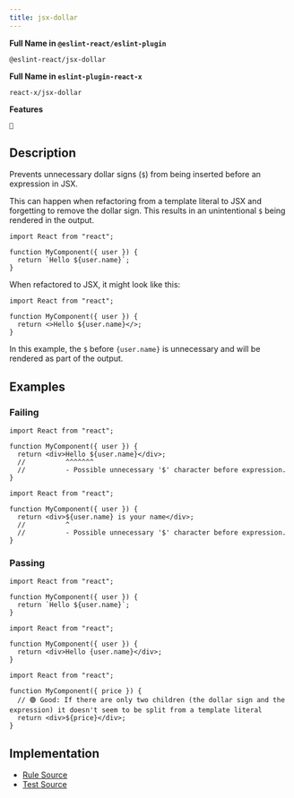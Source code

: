 ```yaml
---
title: jsx-dollar
---
```


**Full Name in `@eslint-react/eslint-plugin`**

```plain copy
@eslint-react/jsx-dollar
```

**Full Name in `eslint-plugin-react-x`**

```plain copy
react-x/jsx-dollar
```

**Features**

`🔧`

## Description

Prevents unnecessary dollar signs (`$`) from being inserted before an expression in JSX.

This can happen when refactoring from a template literal to JSX and forgetting to remove the dollar sign. This results in an unintentional `$` being rendered in the output.

```tsx
import React from "react";

function MyComponent({ user }) {
  return `Hello ${user.name}`;
}
```

When refactored to JSX, it might look like this:

```tsx
import React from "react";

function MyComponent({ user }) {
  return <>Hello ${user.name}</>;
}
```

In this example, the `$` before `{user.name}` is unnecessary and will be rendered as part of the output.

## Examples

### Failing

```tsx
import React from "react";

function MyComponent({ user }) {
  return <div>Hello ${user.name}</div>;
  //          ^^^^^^^
  //          - Possible unnecessary '$' character before expression.
}
```

```tsx
import React from "react";

function MyComponent({ user }) {
  return <div>${user.name} is your name</div>;
  //          ^
  //          - Possible unnecessary '$' character before expression.
}
```

### Passing

```tsx
import React from "react";

function MyComponent({ user }) {
  return `Hello ${user.name}`;
}
```

```tsx
import React from "react";

function MyComponent({ user }) {
  return <div>Hello {user.name}</div>;
}
```

```tsx
import React from "react";

function MyComponent({ price }) {
  // 🟢 Good: If there are only two children (the dollar sign and the expression) it doesn't seem to be split from a template literal
  return <div>${price}</div>;
}
```

## Implementation

- [Rule Source](https://github.com/Rel1cx/eslint-react/tree/main/packages/plugins/eslint-plugin-react-x/src/rules/jsx-dollar.ts)
- [Test Source](https://github.com/Rel1cx/eslint-react/tree/main/packages/plugins/eslint-plugin-react-x/src/rules/jsx-dollar.spec.ts)
